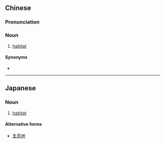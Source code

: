 {{also|栖息地}}
==Chinese==
{{zh-forms|s=栖息地|type=21}}

===Pronunciation===
{{zh-pron
|m=qī息dì
|c=cai1 sik1 dei6
|cat=n
}}

===Noun===
{{zh-noun}}

# {{lb|zh|ecology}} [[habitat]]

====Synonyms====
* {{zh-l|棲地}}

----

==Japanese==
{{ja-kanjitab|せい|そく|ち|yomi=on}}

===Noun===
{{ja-noun|せいそくち}}

# {{lb|ja|ecology|sort=せいそくち}} [[habitat]]

====Alternative forms====
* [[生息地]]